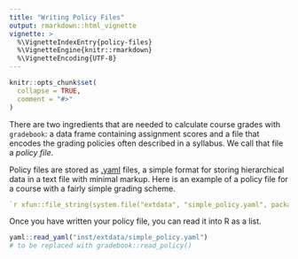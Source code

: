 ```yaml
---
title: "Writing Policy Files"
output: rmarkdown::html_vignette
vignette: >
  %\VignetteIndexEntry{policy-files}
  %\VignetteEngine{knitr::rmarkdown}
  %\VignetteEncoding{UTF-8}
---
```


```r
knitr::opts_chunk$set(
  collapse = TRUE,
  comment = "#>"
)
```

There are two ingredients that are needed to calculate course grades with `gradebook`: a data frame containing assignment scores and a file that encodes the grading policies often described in a syllabus. We call that file a *policy file*.

Policy files are stored as [.yaml](https://www.cloudbees.com/blog/yaml-tutorial-everything-you-need-get-started) files, a simple format for storing hierarchical data in a text file with minimal markup. Here is an example of a policy file for a course with a fairly simple grading scheme.

```yaml
`r xfun::file_string(system.file("extdata", "simple_policy.yaml", package = "gradebook"))`
```

Once you have written your policy file, you can read it into R as a list.

```r
yaml::read_yaml("inst/extdata/simple_policy.yaml")
# to be replaced with gradebook::read_policy()
```

